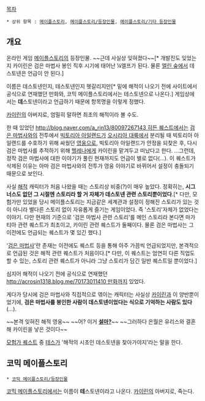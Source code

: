 [[목차]]
 * 상위 항목 : [[메이플스토리]], [[메이플스토리/등장인물]], [[메이플스토리/기타 등장인물]] 

== 개요 ==
온라인 게임 [[메이플스토리]]의 등장인물. ~~근데 사실상 잊혀졌다~~[* 개발진도 잊었는지 카이린은 검은 마법사 봉인 직후 시기에 태어난 ¼엘프가 된다. 물론 [[엘린 숲]]에서 데스토넨은 언급이 안 된다.]

이름은 데스토넨인지, 테스토넨인지 헷갈리지만[* 밑에 해적이 나오기 전에 사이트에서 공식으로 연재했던 만화와, 코믹 메이플스토리에서는 테스토넨으로 나온다.] 게임상에서는 '''데'''스토넨이라고 언급하기 때문에 항목명을 이렇게 정했다.

[[카이린#s-2|카이린]]의 아버지로, 엄밀히 말하면 최초의 해적이라 볼 수도.

한 때 있었던 [[http://blog.naver.com/a_rin13/80097267143 히든 퀘스트]]에서는 [[검은 마법사]]와의 전투에서 [[빅토리아 아일랜드]]가 [[오시리아 대륙]]에서 분리될 때 빅토리아 아일랜드를 수호하기 위해 싸웠던 [[영웅]]으로, 빅토리아 아일랜드가 안정을 되찾은 후, 다시 검은 마법사를 추적하기 위해 [[헬레나(메이플스토리)|헬레나]]에게 카이린을 맡겨두고 떠났다고 한다. ...그런데, 정작 검은 마법사에 대한 이야기가 풀린 현재까지도 언급이 별로 없다(...). 이 퀘스트가 삭제된 이유는 아마 검은 마법사와의 전투가 영웅 이야기로 바뀌어서 설정이 충돌되기 때문으로 보인다.

사실 [[모험가(메이플스토리)#s-4.7|해적]] 캐릭터가 처음 나왔을 때는 스토리상 비중(?)이 매우 높았다. 정확히는, '''시그너스도 없던 그 시절엔 스토리라 할 거 자체가 데스토넨 관련 스토리뿐이었다'''.[* 다만, 모험가만 있었을 당시 메이플스토리는 지금같은 세계관과 설정이 정해진 스토리가 있는 것이 아니라 별다른 스토리 없이 자유롭게 즐기는 게임이었다. 즉 '스토리'자체가 없었다는 이야기. 다만 현재의 기준으로 '검은 마법사 관련 스토리'를 메인 스토리라 본다면 마가티아 관련 퀘스트가 최초이고, 카이린 관련 퀘스트가 둘째이다. 물론 검은 마법사는 그 이전에도 언급되는 퀘스트가 몇 있긴 했다.]

'[[검은 마법사]]'란 존재는 이전에도 퀘스트 등을 통해 아주 가끔씩 언급되었지만, 본격적으로 언급된 것은 해적 관련 퀘스트가 처음이다.[* 다만, 이 퀘스트는 엄연히 다른 직업도 할 수 있는, 스토리 관련 퀘스트가 아니라 그냥 스토리가 담긴 일반 퀘스트일 뿐이었다.]

심지어 해적이 나오기 전에 공식으로 연재했던 [[http://acrosin1318.blog.me/70173011410 만화]]까지 있었다.

게다가 당시에 검은 마법사와 직접적으로 엮이는 캐릭터는 사실상 [[카이린#s-2|카이린]]과 이 양반뿐이었기에, '''검은 마법사를 봉인한 사람이 데스토넨이었다는 식으로 기억하는 사람도 있다'''(...).

~~본격 잊혀진 해적 영웅~~ ~~어? 이거 '''[[은월|설마?]]'''~~ ~~그러하다 은월은 유리스와 결혼해 카이린을 낳은 것이다~~

[[모험가(메이플스토리)/스토리|모험가 퀘스트]] 중 [[테스(메이플스토리)|테스]]가 '해적의 시초인 데스토넨을 찾아가야지'라는 말을 한다.

== 코믹 메이플스토리 ==
 * [[코믹 메이플스토리/등장인물]]

[[코믹 메이플스토리]]에서는 이름이 '''테'''스토넨이라고 나온다. [[카이린#s-4|카이린]]의 아버지로, 죽는다.
